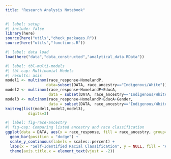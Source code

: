 ```yaml
---
title: "Research Analysis Notebook"
---
```


```r
#| label: setup
#| include: false
library(here)
source(here("utils","check_packages.R"))
source(here("utils","functions.R"))
```

```r
#| label: data load
load(here("data","data_constructed","analytical_data.RData"))
```

```r
#| label: tbl-multi-models
#| tbl-cap: Multinomial Models
#| results: asis
model1 <- multinom(race_response~HomelandP,
                  data=subset(DATA, race_ancestry=="Indigenous/White"))
model2 <- multinom(race_response~HomelandP+EducA,
                   data = subset(DATA, race_ancestry=="Indigenous/White"))
model3 <- multinom(race_response~HomelandP+EducA+Gender,
                   data = subset(DATA, race_ancestry=="Indigenous/White"))
knitreg(list(model1,model2,model3),
          digits=3)
```

```r
#| label: fig-race-ancestry
#| fig-cap: Comparing listed ancestry and race classification
ggplot(data = DATA, aes(x = race_response, fill = race_ancestry, group=race_ancestry, y=after_stat(prop))) + 
  geom_bar(position = "dodge") +
  scale_y_continuous(labels = scales::percent) +
  labs(x = "Self-Identified Racial Classification", y = NULL, fill = "Ancestry")+
  theme(axis.title.x = element_text(vjust = -2)) 
```
